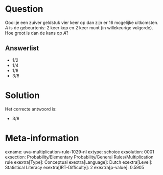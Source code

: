 Question
========

Gooi je een zuiver geldstuk vier keer op dan zijn er 16 mogelijke
uitkomsten. *A* is de gebeurtenis: 2 keer kop en 2 keer munt (in
willekeurige volgorde). Hoe groot is dan de kans op *A*?

Answerlist
----------

* 1/2
* 1/4
* 1/8
* 3/8

Solution
========

Het correcte antwoord is: 

* 3/8

Meta-information
================
exname: uva-multiplication-rule-1029-nl
extype: schoice
exsolution: 0001
exsection: Probability/Elementary Probability/General Rules/Multiplication rule
exextra[Type]: Conceptual
exextra[Language]: Dutch
exextra[Level]: Statistical Literacy
exextra[IRT-Difficulty]: 2
exextra[p-value]: 0.5905

